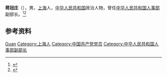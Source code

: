 '''蒋冠庄'''（{{bd|1931年|}}），男，[[上海|上海]]人，[[中华人民共和国|中华人民共和国]]政治人物，曾任[[中华人民共和国人事部|中华人民共和国人事部]]副部长。<ref>{{cite book|title=中囯人名大辞典·现任党政军领导人物卷|author=廖盖隆等编|year=1990|publisher=上海辞书出版社|location=上海|page=}}</ref><ref>{{Cite book|title=中国共产党名人录|author=于俊道主编|publisher=四川人民出版社|year=1997|isbn=|location=成都|pages=}}</ref>

== 参考资料 ==
{{reflist}}

{{中国人物小作品}}

{{Authority control}}
{{DEFAULTSORT:Jiang蒋}}
[[Category:蔣姓|Guan]]
[[Category:上海人|Category:上海人]]
[[Category:中国共产党党员|Category:中国共产党党员]]
[[Category:中华人民共和国人事部副部长|Category:中华人民共和国人事部副部长]]